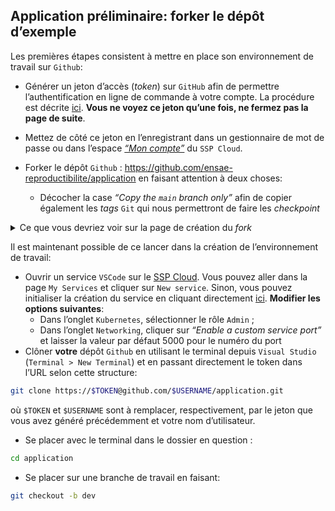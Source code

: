 ::: {.callout-tip}
## Application préliminaire: forker le dépôt d'exemple

Les premières étapes consistent à mettre en place son environnement de travail sur `Github`:

- Générer un jeton d'accès (*token*) sur `GitHub` afin de permettre l'authentification en ligne de commande à votre compte.
La procédure est décrite [ici](https://docs.sspcloud.fr/onyxia-guide/controle-de-version#creer-un-jeton-dacces-token).
__Vous ne voyez ce jeton qu'une fois, ne fermez pas la page de suite__.

- Mettez de côté ce jeton en l'enregistrant dans un gestionnaire de mot de passe ou dans
l'espace _["Mon compte"](https://datalab.sspcloud.fr/account/third-party-integration)_
du `SSP Cloud`.

- Forker le dépôt `Github` : [https://github.com/ensae-reproductibilite/application](https://github.com/ensae-reproductibilite/application) en faisant attention à deux choses:
    + Décocher la case _"Copy the `main` branch only"_ afin de copier également les _tags_ `Git` qui nous permettront de faire les _checkpoint_


<details>

<summary>
Ce que vous devriez voir sur la page de création du _fork_
</summary>

![](/fork-example.png)

</details>

Il est maintenant possible de ce lancer dans la création de l'environnement de travail:

- Ouvrir un service `VSCode` sur le [SSP Cloud](https://datalab.sspcloud.fr/home). Vous pouvez aller
dans la page `My Services` et cliquer sur `New service`. Sinon, vous
pouvez initialiser la création du service en cliquant directement [ici](https://datalab.sspcloud.fr/launcher/ide/vscode-python?autoLaunch=false). __Modifier les options suivantes__:
    + Dans l'onglet `Kubernetes`, sélectionner le rôle `Admin` ;
    + Dans l'onglet `Networking`, cliquer sur _"Enable a custom service port"_ et laisser la valeur par défaut 5000 pour le numéro du port

- Clôner __votre__ dépôt `Github` en utilisant le
terminal depuis `Visual Studio` (`Terminal > New Terminal`) et
en passant directement le token dans l'URL selon cette structure:

```.bash
git clone https://$TOKEN@github.com/$USERNAME/application.git
```

où `$TOKEN` et `$USERNAME` sont à remplacer, respectivement,
par le jeton que vous avez généré précédemment et votre nom d'utilisateur.

- Se placer avec le terminal dans le dossier en question :

```.bash
cd application
```

- Se placer sur une branche de travail en faisant:

```.bash
git checkout -b dev
```

:::
